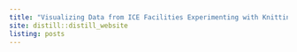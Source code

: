 ```yaml
---
title: "Visualizing Data from ICE Facilities Experimenting with Knitting Again"
site: distill::distill_website
listing: posts
---
```

